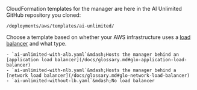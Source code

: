 CloudFormation templates for the manager are here in the AI Unlimited GitHub repository you cloned:

`/deployments/aws/templates/ai-unlimited/`

Choose a template based on whether your AWS infrastructure uses a [load balancer](/docs/glossary.md#glo-load-balancer) and what type.

    - `ai-unlimited-with-alb.yaml`&mdash;Hosts the manager behind an [application load balancer](/docs/glossary.md#glo-application-load-balancer)
    - `ai-unlimited-with-nlb.yaml`&mdash;Hosts the manager behind a [network load balancer](/docs/glossary.md#glo-network-load-balancer)
    - `ai-unlimited-without-lb.yaml`&mdash;No load balancer

